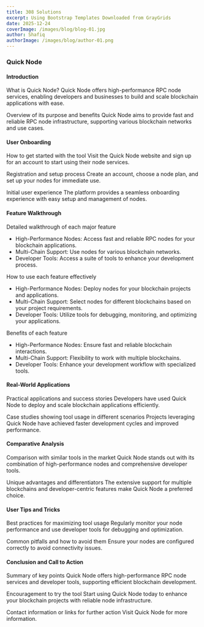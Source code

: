 ```yaml
---
title: 308 Solutions
excerpt: Using Bootstrap Templates Downloaded from GrayGrids
date: 2025-12-24
coverImage: /images/blog/blog-01.jpg
author: Shafiq
authorImage: /images/blog/author-01.png
---
```


### Quick Node

#### Introduction

What is Quick Node? Quick Node offers high-performance RPC node services, enabling developers and businesses to build and scale blockchain applications with ease.

Overview of its purpose and benefits Quick Node aims to provide fast and reliable RPC node infrastructure, supporting various blockchain networks and use cases.

#### User Onboarding

How to get started with the tool Visit the Quick Node website and sign up for an account to start using their node services.

Registration and setup process Create an account, choose a node plan, and set up your nodes for immediate use.

Initial user experience The platform provides a seamless onboarding experience with easy setup and management of nodes.

#### Feature Walkthrough

Detailed walkthrough of each major feature

-   High-Performance Nodes: Access fast and reliable RPC nodes for your blockchain applications.
-   Multi-Chain Support: Use nodes for various blockchain networks.
-   Developer Tools: Access a suite of tools to enhance your development process.

How to use each feature effectively

-   High-Performance Nodes: Deploy nodes for your blockchain projects and applications.
-   Multi-Chain Support: Select nodes for different blockchains based on your project requirements.
-   Developer Tools: Utilize tools for debugging, monitoring, and optimizing your applications.

Benefits of each feature

-   High-Performance Nodes: Ensure fast and reliable blockchain interactions.
-   Multi-Chain Support: Flexibility to work with multiple blockchains.
-   Developer Tools: Enhance your development workflow with specialized tools.

#### Real-World Applications

Practical applications and success stories Developers have used Quick Node to deploy and scale blockchain applications efficiently.

Case studies showing tool usage in different scenarios Projects leveraging Quick Node have achieved faster development cycles and improved performance.

#### Comparative Analysis

Comparison with similar tools in the market Quick Node stands out with its combination of high-performance nodes and comprehensive developer tools.

Unique advantages and differentiators The extensive support for multiple blockchains and developer-centric features make Quick Node a preferred choice.

#### User Tips and Tricks

Best practices for maximizing tool usage Regularly monitor your node performance and use developer tools for debugging and optimization.

Common pitfalls and how to avoid them Ensure your nodes are configured correctly to avoid connectivity issues.

#### Conclusion and Call to Action

Summary of key points Quick Node offers high-performance RPC node services and developer tools, supporting efficient blockchain development.

Encouragement to try the tool Start using Quick Node today to enhance your blockchain projects with reliable node infrastructure.

Contact information or links for further action Visit Quick Node for more information.